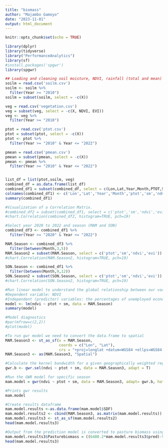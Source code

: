 ```yaml
---
title: "biomass"
author: "Majambo Gamoyo"
date: "2023-11-01"
output: html_document
---
```


```r
knitr::opts_chunk$set(echo = TRUE)
```


```r
library(dplyr)
library(tidyverse)
library("PerformanceAnalytics")
library(sf)
#install.packages('spgwr')
library(spgwr)
```

```r
## Loading and cleaning soil moisture, NDVI, rainfall (total and mean) data
soilm = read.csv('soilm.csv')
soilm <- soilm %>%
  filter(Year >= "2010")
soilm = subset(soilm, select = -c(X))

veg = read.csv('vegetation.csv')
veg = subset(veg, select = -c(X, NDVI, EVI))
veg <- veg %>%
  filter(Year >= "2010")

ptot = read.csv('ptot.csv')
ptot = subset(ptot, select = -c(X))
ptot <- ptot %>%
  filter(Year >= "2010" & Year <= "2022")

pmean = read.csv('pmean.csv')
pmean = subset(pmean, select = -c(X))
pmean <- pmean %>%
  filter(Year >= "2010" & Year <= "2022")


list_df = list(ptot,soilm, veg)
combined_df = as.data.frame(list_df)
combined_df1 = subset(combined_df, select = c(Lon,Lat,Year,Month,PTOT,SM,scaled_ndvi,scaled_evi))
colnames(combined_df1) <- c('Lon','Lat','Year','Month','ptot','sm','ndvi','evi')
summary(combined_df1)

```

```r
#Visualization of a Correlation Matrix.
#combined_df2 = subset(combined_df1, select = c('ptot','sm','ndvi','evi'))
#chart.Correlation(combined_df2, histogram=TRUE, pch=19)
```

```r
#Select year 2020 to 2022 and season (MAM and SON)
combined_df3 <- combined_df1 %>%
  filter(Year >= "2020" & Year <= "2022")

MAM.Season <- combined_df3 %>%
  filter(between(Month,3,5))
MAM.Season2 = subset(MAM.Season, select = c('ptot','sm','ndvi','evi'))
#chart.Correlation(MAM.Season2, histogram=TRUE, pch=19)

SON.Season <- combined_df1 %>%
  filter(between(Month,9,12))
SON.Season2 = subset(SON.Season, select = c('ptot','sm','ndvi','evi'))
#chart.Correlation(SON.Season2, histogram=TRUE, pch=19)
```


```r
#Run linear model to understand the global relationship between our variables in our study area.
#Dependent variable: NDVI
#Independent (predictor) variables: the percentages of unemployed economically active adults and White British ethnicity
model <- lm(ndvi ~ ptot + sm, data = MAM.Season)
summary(model)
```

```r
#Model diagnostics
#par(mfrow=c(2,2))
#plot(model)
```

```r
#To run gwr model we need to convert the data.frame to spatial
MAM.Season3 <- st_as_sf(x = MAM.Season, 
                        coords = c("Lon", "Lat"),
                        crs = "+proj=longlat +datum=WGS84 +ellps=WGS84 +towgs84=0,0,0")
MAM.Season3 <- as(MAM.Season3, "Spatial")
```

```r
#Calculate the kernel bandwidth for a given geographically weighted regression then run GWR model. 
gwr.b <- gwr.sel(ndvi ~ ptot + sm, data = MAM.Season3, adapt = T)
```

```r
#Run the GWR model for specific season
mam.model = gwr(ndvi ~ ptot + sm, data = MAM.Season3, adapt= gwr.b, hatmatrix=TRUE, se.fit=TRUE)

#Prints gwr results
mam.model
```

```r
#Create results dataframe
mam.model.results <-as.data.frame(mam.model$SDF)
mam.model.results2 <- cbind(MAM.Season3, as.matrix(mam.model.results))
mam.model.results3 <- st_as_sf(mam.model.results2)
head(mam.model.results3)
```
```r
#Output from the prediction model is converted to pasture biomass using this equation Pasture biomass = (6480·2 * Pred) - 958·6
mam.model.results3$Pasturebiomass = ((6480.2*mam.model.results3$pred)-958.6)/1000
head(mam.model.results3)
```